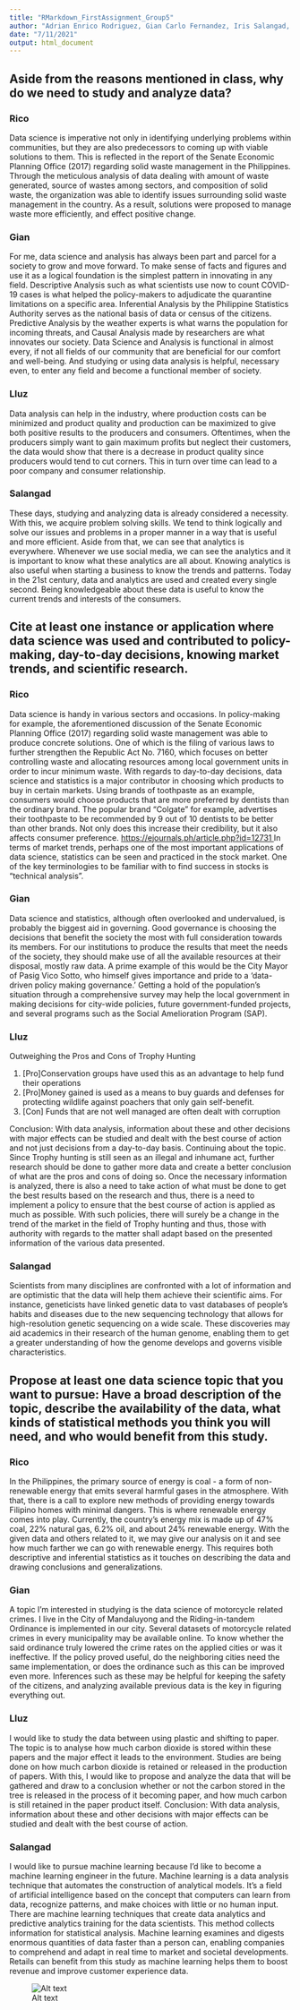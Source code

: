 ```yaml
---
title: "RMarkdown_FirstAssignment_Group5"
author: "Adrian Enrico Rodriguez, Gian Carlo Fernandez, Iris Salangad, John Kyle Lluz"
date: "7/11/2021"
output: html_document
---
```







## Aside from the reasons mentioned in class, why do we need to study and analyze data?

### Rico
Data science is imperative not only in identifying underlying problems within communities, but they are also predecessors to coming up with viable solutions to them.  This is reflected in the report of the Senate Economic Planning Office (2017) regarding solid waste management in the Philippines.  Through the meticulous analysis of data dealing with amount of waste generated, source of wastes among sectors, and composition of solid waste, the organization was able to identify issues surrounding solid waste management in the country.  As a result, solutions were proposed to manage waste more efficiently, and effect positive change.

### Gian
For me, data science and analysis has always been part and parcel for a society to grow and move forward. To make sense of facts and figures and use it as a logical foundation is the simplest pattern in innovating in any field. Descriptive Analysis such as what scientists use now to count COVID-19 cases is what helped the policy-makers to adjudicate the quarantine limitations on a specific area. Inferential Analysis by the Philippine Statistics Authority serves as the national basis of data or census of the citizens. Predictive Analysis by the weather experts is what warns the population for incoming threats, and Causal Analysis made by researchers are what innovates our society. Data Science and Analysis is functional in almost every, if not all fields of our community that are beneficial for our comfort and well-being. And studying or using data analysis is helpful, necessary even, to enter any field and become a functional member of society.

### Lluz
Data analysis can help in the industry, where production costs can be minimized and product quality and production can be maximized to give both positive results to the producers and consumers. Oftentimes, when the producers simply want to gain maximum profits but neglect their customers, the data would show that there is a decrease in product quality since producers would tend to cut corners. This in turn over time can lead to a poor company and consumer relationship.

### Salangad
These days, studying and analyzing data is already considered a necessity. With this, we acquire problem solving skills. We tend to think logically and solve our issues and problems in a proper manner in a way that is useful and more efficient. Aside from that, we can see that analytics is everywhere. Whenever we use social media, we can see the analytics and it is important to know what these analytics are all about. Knowing analytics is also useful when starting a business to know the trends and patterns. Today in the 21st century, data and analytics are used and created every single second. Being knowledgeable about these data is useful to know the current trends and interests of the consumers.

## Cite at least one instance or application where data science was used and contributed to policy-making, day-to-day decisions, knowing market trends, and scientific research.

### Rico
Data science is handy in various sectors and occasions.  In policy-making for example, the aforementioned discussion of the Senate Economic Planning Office (2017) regarding solid waste management was able to produce concrete solutions.  One of which is the filing of various laws to further strengthen the Republic Act No. 7160, which focuses on better controlling waste and allocating resources among local government units in order to incur minimum waste.  With regards to day-to-day decisions, data science and statistics is a major contributor in choosing which products to buy in certain markets.  Using brands of toothpaste as an example, consumers would choose products that are more preferred by dentists than the ordinary brand.   The popular brand "Colgate" for example, advertises their toothpaste to be recommended by 9 out of 10 dentists to be better than other brands.  Not only does this increase their credibility, but it also affects consumer preference.
<a href =”https://ejournals.ph/article.php?id=12731”>https://ejournals.ph/article.php?id=12731 </a> 
In terms of market trends, perhaps one of the most important applications of data science, statistics can be seen and practiced in the stock market.  One of the key terminologies to be familiar with to find success in stocks is “technical analysis”.

### Gian
Data science and statistics, although often overlooked and undervalued, is probably the biggest aid in governing. Good governance is choosing the decisions that benefit the society the most with full consideration towards its members. For our institutions to produce the results that meet the needs of the society, they should make use of all the available resources at their disposal, mostly raw data. A prime example of this would be the City Mayor of Pasig Vico Sotto, who himself gives importance and pride to a ‘data-driven policy making governance.’ Getting a hold of the population’s situation through a comprehensive survey may help the local government in making decisions for city-wide policies, future government-funded projects, and several programs such as the Social Amelioration Program (SAP).

### Lluz
Outweighing the Pros and Cons of Trophy Hunting

<ol>
<li> [Pro]Conservation groups have used this as an advantage to help fund their operations </li>
<li> [Pro]Money gained is used as a means to buy guards and defenses for protecting wildlife against poachers that only gain self-benefit. </li>
<li> [Con] Funds that are not well managed are often dealt with corruption </li>
</ol>
 
Conclusion: With data analysis, information about these and other decisions with major effects can be studied and dealt with the best course of action and not just decisions from a day-to-day basis. Continuing about the topic. Since Trophy hunting is still seen as an illegal and inhumane act, further research should be done to gather more data and create a better conclusion of what are the pros and cons of doing so. Once the necessary information is analyzed, there is also a need to take action of what must be done to get the best results based on the research and thus, there is a need to implement a policy to ensure that the best course of action is applied as much as possible. With such policies, there will surely be a change in the trend of the market in the field of Trophy hunting and thus, those with authority with regards to the matter shall adapt based on the presented information of the various data presented.

### Salangad
Scientists from many disciplines are confronted with a lot of information and are optimistic that the data will help them achieve their scientific aims. For instance, geneticists have linked genetic data to vast databases of people's habits and diseases due to the new sequencing technology that allows for high-resolution genetic sequencing on a wide scale. These discoveries may aid academics in their research of the human genome, enabling them to get a greater understanding of how the genome develops and governs visible characteristics.

## Propose at least one data science topic that you want to pursue: Have a broad description of the topic, describe the availability of the data, what kinds of statistical methods you think you will need, and who would benefit from this study.

### Rico
In the Philippines, the primary source of energy is coal - a form of non-renewable energy that emits several harmful gases in the atmosphere.  With that, there is a call to explore new methods of providing energy towards Filipino homes with minimal dangers.  This is where renewable energy comes into play.  Currently, the country’s energy mix is made up of 47% coal, 22% natural gas, 6.2% oil, and about 24% renewable energy.  With the given data and others related to it, we may give our analysis on it and see how much farther we can go with renewable energy.  This requires both descriptive and inferential statistics as it touches on describing the data and drawing conclusions and generalizations.

### Gian
A topic I’m interested in studying is the data science of motorcycle related crimes. I live in the City of Mandaluyong and the Riding-in-tandem Ordinance is implemented in our city. Several datasets of motorcycle related crimes in every municipality may be available online. To know whether the said ordinance truly lowered the crime rates on the applied cities or was it ineffective. If the policy proved useful, do the neighboring cities need the same implementation, or does the ordinance such as this can be improved even more. Inferences such as these may be helpful for keeping the safety of the citizens, and analyzing available previous data is the key in figuring everything out.

### Lluz
I would like to study the data between using plastic and shifting to paper. The topic is to analyse how much carbon dioxide is stored within these papers and the major effect it leads to the environment. Studies are being done on how much carbon dioxide is retained or released in the production of papers. With this, I would like to propose and analyze the data that will be gathered and draw to a conclusion whether or not the carbon stored in the tree is released in the process of it becoming paper, and how much carbon is still retained in the paper product itself. 
Conclusion: With data analysis, information about these and other decisions with major effects can be studied and dealt with the best course of action.

### Salangad

I would like to pursue machine learning because I’d like to become a machine learning engineer in the future. Machine learning is a data analysis technique that automates the construction of analytical models. It's a field of artificial intelligence based on the concept that computers can learn from data, recognize patterns, and make choices with little or no human input. There are machine learning techniques that create data analytics and predictive analytics training for the data scientists. This method collects information for statistical analysis. Machine learning examines and digests enormous quantities of data faster than a person can, enabling companies to comprehend and adapt in real time to market and societal developments. Retails can benefit from this study as machine learning helps them to boost revenue and improve customer experience data.

![Alt text](\Lenovo\Documents\R\ENGG 21.png) 
